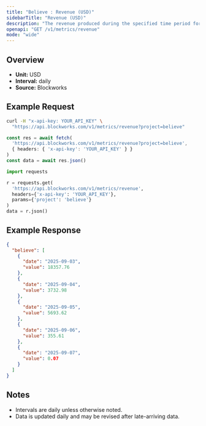 ```yaml
---
title: "Believe : Revenue (USD)"
sidebarTitle: "Revenue (USD)"
description: "The revenue produced during the specified time period for given project."
openapi: "GET /v1/metrics/revenue"
mode: "wide"
---
```


## Overview

- **Unit:** USD
- **Interval:** daily
- **Source:** Blockworks

## Example Request

<CodeGroup>

```bash cURL
curl -H "x-api-key: YOUR_API_KEY" \
  "https://api.blockworks.com/v1/metrics/revenue?project=believe"
```

```typescript TypeScript
const res = await fetch(
  'https://api.blockworks.com/v1/metrics/revenue?project=believe',
  { headers: { 'x-api-key': 'YOUR_API_KEY' } }
)
const data = await res.json()
```

```python Python
import requests

r = requests.get(
  'https://api.blockworks.com/v1/metrics/revenue',
  headers={'x-api-key': 'YOUR_API_KEY'},
  params={'project': 'believe'}
)
data = r.json()
```

</CodeGroup>

## Example Response

```json
{
  "believe": [
    {
      "date": "2025-09-03",
      "value": 18357.76
    },
    {
      "date": "2025-09-04",
      "value": 3732.98
    },
    {
      "date": "2025-09-05",
      "value": 5693.62
    },
    {
      "date": "2025-09-06",
      "value": 355.61
    },
    {
      "date": "2025-09-07",
      "value": 0.07
    }
  ]
}
```

## Notes
- Intervals are daily unless otherwise noted.
- Data is updated daily and may be revised after late-arriving data.
